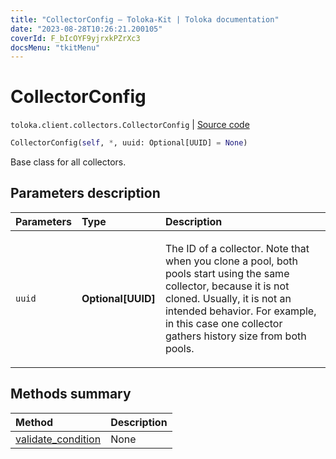 ```yaml
---
title: "CollectorConfig — Toloka-Kit | Toloka documentation"
date: "2023-08-28T10:26:21.200105"
coverId: F_bIcOYF9yjrxkPZrXc3
docsMenu: "tkitMenu"
---
```


# CollectorConfig

`toloka.client.collectors.CollectorConfig` | [Source code](https://github.com/Toloka/toloka-kit/blob/v1.2.1/src/client/collectors.py#L41)

```python
CollectorConfig(self, *, uuid: Optional[UUID] = None)
```

Base class for all collectors.

## Parameters description

| Parameters | Type | Description |
| :----------| :----| :-----------|
`uuid`|**Optional\[UUID\]**|<p>The ID of a collector. Note that when you clone a pool, both pools start using the same collector, because it is not cloned. Usually, it is not an intended behavior. For example, in this case one collector gathers history size from both pools.</p>

## Methods summary

| Method | Description |
| :------| :-----------|
[validate_condition](/docs/toloka-kit/reference/toloka.client.collectors.CollectorConfig.validate_condition)| None